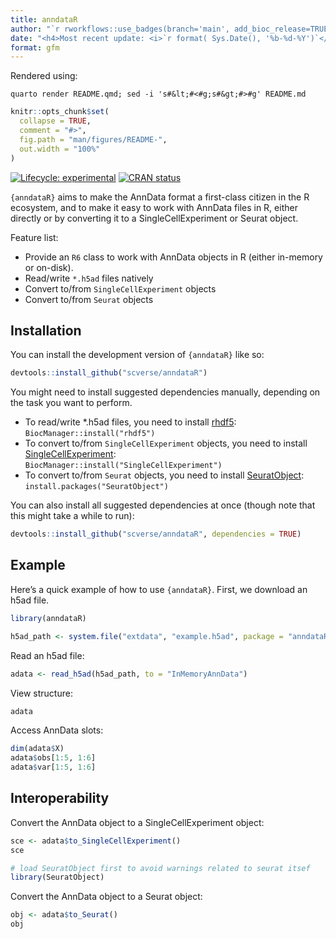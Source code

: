 ```yaml
---
title: anndataR
author: "`r rworkflows::use_badges(branch='main', add_bioc_release=TRUE)`" 
date: "<h4>Most recent update: <i>`r format( Sys.Date(), '%b-%d-%Y')`</i></h4>"
format: gfm
---
```


:::{.content-hidden}
Rendered using:
```
quarto render README.qmd; sed -i 's#&lt;#<#g;s#&gt;#>#g' README.md
```
:::

<!-- README.md is generated from README.qmd. Please edit that file -->

```r
knitr::opts_chunk$set(
  collapse = TRUE,
  comment = "#>",
  fig.path = "man/figures/README-",
  out.width = "100%"
)
```

<!-- badges: start -->
[![Lifecycle: experimental](https://img.shields.io/badge/lifecycle-experimental-orange.svg)](https://lifecycle.r-lib.org/articles/stages.html#experimental)
[![CRAN status](https://www.r-pkg.org/badges/version/anndataR)](https://CRAN.R-project.org/package=anndataR)
<!-- badges: end -->


`{anndataR}` aims to make the AnnData format a first-class citizen in the R ecosystem, and to make it easy to work with AnnData files in R, either directly
or by converting it to a SingleCellExperiment or Seurat object.

Feature list:

* Provide an `R6` class to work with AnnData objects in R (either in-memory or on-disk).
* Read/write `*.h5ad` files natively
* Convert to/from `SingleCellExperiment` objects
* Convert to/from `Seurat` objects


## Installation

You can install the development version of `{anndataR}` like so:

``` r
devtools::install_github("scverse/anndataR")
```

You might need to install suggested dependencies manually, depending on the task you want to perform.

* To read/write *.h5ad files, you need to install [rhdf5](https://bioconductor.org/packages/release/bioc/html/rhdf5.html):  
  `BiocManager::install("rhdf5")`
* To convert to/from `SingleCellExperiment` objects, you need to install [SingleCellExperiment](https://bioconductor.org/packages/release/bioc/html/SingleCellExperiment.html):  
  `BiocManager::install("SingleCellExperiment")`
* To convert to/from `Seurat` objects, you need to install [SeuratObject](https://cran.r-project.org/package=SeuratObject):  
  `install.packages("SeuratObject")`

You can also install all suggested dependencies at once (though note that this might take a while to run):

``` r
devtools::install_github("scverse/anndataR", dependencies = TRUE)
```

## Example

Here's a quick example of how to use `{anndataR}`. First, we download an h5ad file.

```r
library(anndataR)

h5ad_path <- system.file("extdata", "example.h5ad", package = "anndataR")
```

Read an h5ad file:

```r
adata <- read_h5ad(h5ad_path, to = "InMemoryAnnData")
```

View structure:
```r
adata
```

Access AnnData slots:
```r
dim(adata$X)
adata$obs[1:5, 1:6]
adata$var[1:5, 1:6]
```

## Interoperability

Convert the AnnData object to a SingleCellExperiment object:
```r
sce <- adata$to_SingleCellExperiment()
sce
```

```r
# load SeuratObject first to avoid warnings related to seurat itsef
library(SeuratObject)
```

Convert the AnnData object to a Seurat object:
```r
obj <- adata$to_Seurat()
obj
```

